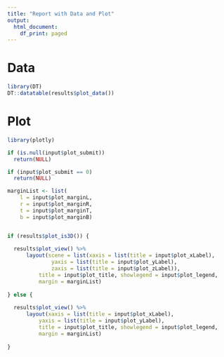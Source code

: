 ```yaml
---
title: "Report with Data and Plot"
output: 
  html_document:
    df_print: paged
---
```


# Data
 
```r
library(DT)
DT::datatable(results$plot_data())
```

# Plot

```r
library(plotly)

if (is.null(input$plot_submit))
  return(NULL)

if (input$plot_submit == 0)
  return(NULL)  

marginList <- list(
    l = input$plot_marginL,
    r = input$plot_marginR,
    t = input$plot_marginT,
    b = input$plot_marginB)


if (results$plot_is3D()) {
  
  results$plot_view() %>% 
      layout(scene = list(xaxis = list(title = input$plot_xLabel), 
              yaxis = list(title = input$plot_yLabel), 
              zaxis = list(title = input$plot_zLabel)), 
          title = input$plot_title, showlegend = input$plot_legend,
          margin = marginList)  
  
} else {
  
  results$plot_view() %>% 
      layout(xaxis = list(title = input$plot_xLabel), 
          yaxis = list(title = input$plot_yLabel), 
          title = input$plot_title, showlegend = input$plot_legend,
          margin = marginList)  
  
}
```

